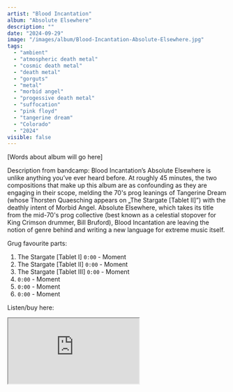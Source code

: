 ```yaml
---
artist: "Blood Incantation"
album: "Absolute Elsewhere"
description: ""
date: "2024-09-29"
image: "/images/album/Blood-Incantation-Absolute-Elsewhere.jpg"
tags:
  - "ambient"
  - "atmospheric death metal"
  - "cosmic death metal"
  - "death metal"
  - "gorguts"
  - "metal"
  - "morbid angel"
  - "progessive death metal"
  - "suffocation"
  - "pink floyd"
  - "tangerine dream"
  - "Colorado"
  - "2024"
visible: false
---
```


[Words about album will go here]

Description from bandcamp: Blood Incantation’s Absolute Elsewhere is unlike anything you’ve ever heard before. At roughly 45 minutes, the two compositions that make up this album are as confounding as they are engaging in their scope, melding the 70's prog leanings of Tangerine Dream (whose Thorsten Quaesching appears on „The Stargate [Tablet II]”) with the deathly intent of Morbid Angel. Absolute Elsewhere, which takes its title from the mid-70's prog collective (best known as a celestial stopover for King Crimson drummer, Bill Bruford), Blood Incantation are leaving the notion of genre behind and writing a new language for extreme music itself.

Grug favourite parts:

1. The Stargate [Tablet I] `0:00` - Moment
2. The Stargate [Tablet II] `0:00` - Moment
3. The Stargate [Tablet III] `0:00` - Moment
4.  `0:00` - Moment
5.  `0:00` - Moment
6.  `0:00` - Moment

Listen/buy here:

<iframe
  style={{ border: "0", width: "350px", height: "800px" }}
  src="https://bandcamp.com/EmbeddedPlayer/album=1836947161/size=large/bgcol=333333/linkcol=ffffff/transparent=true/" 
  seamless>
  <a href="https://bloodincantation.bandcamp.com/album/absolute-elsewhere">
    Absolute Elsewhere by Blood Incantation
  </a>
</iframe>
